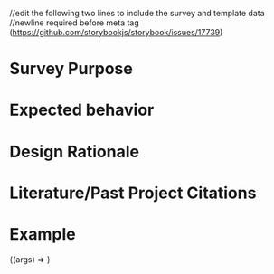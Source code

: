 //edit the following two lines to include the survey and template data
//newline required before meta tag (https://github.com/storybookjs/storybook/issues/17739)

<Meta title="Surveys/TeamViability" component={SurveyWrapper} />

# Survey Purpose

# Expected behavior

# Design Rationale

# Literature/Past Project Citations

# Example

<Canvas>
  <Story name="TeamViability" args={{ surveyJson: surveyJson }}>
    {(args) => <SurveyWrapper {...args} />}
  </Story>
</Canvas>

